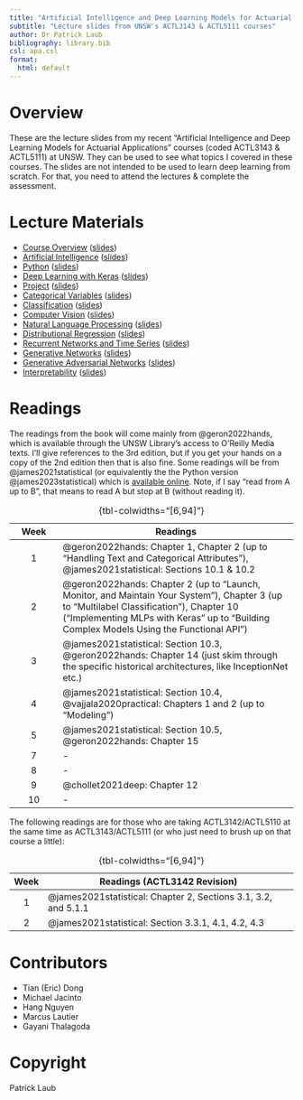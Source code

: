 ```yaml
---
title: "Artificial Intelligence and Deep Learning Models for Actuarial Applications"
subtitle: "Lecture slides from UNSW's ACTL3143 & ACTL5111 courses"
author: Dr Patrick Laub
bibliography: library.bib
csl: apa.csl
format:
  html: default
---
```


# Overview

These are the lecture slides from my recent "Artificial Intelligence and Deep Learning Models for Actuarial Applications" courses (coded ACTL3143 & ACTL5111) at UNSW.
They can be used to see what topics I covered in these courses.
The slides are not intended to be used to learn deep learning from scratch.
For that, you need to attend the lectures & complete the assessment.

# Lecture Materials

- [Course Overview](/Lecture-1-Artificial-Intelligence/course-overview.html) ([slides](/Lecture-1-Artificial-Intelligence/course-overview.pdf))
- [Artificial Intelligence](/Lecture-1-Artificial-Intelligence/artificial-intelligence.html) ([slides](/Lecture-1-Artificial-Intelligence/artificial-intelligence.pdf))
- [Python](/Lecture-1-Artificial-Intelligence/python.html) ([slides](/Lecture-1-Artificial-Intelligence/python.pdf))
- [Deep Learning with Keras](/Lecture-2-Deep-Learning-Keras/deep-learning-keras.html) ([slides](/Lecture-2-Deep-Learning-Keras/deep-learning-keras.pdf))
- [Project](/Lecture-2-Deep-Learning-Keras/project.html) ([slides](/Lecture-2-Deep-Learning-Keras/project.pdf))
- [Categorical Variables](/Lecture-3-Tabular-Data/categorical-variables.html) ([slides](/Lecture-3-Tabular-Data/categorical-variables.pdf))
- [Classification](/Lecture-3-Tabular-Data/classification.html) ([slides](/Lecture-3-Tabular-Data/classification.pdf))
- [Computer Vision](/Lecture-4-Computer-Vision/computer-vision.html) ([slides](/Lecture-4-Computer-Vision/computer-vision.pdf))
- [Natural Language Processing](/Lecture-5-Natural-Language-Processing/natural-language-processing.html) ([slides](/Lecture-5-Natural-Language-Processing/natural-language-processing.pdf))
- [Distributional Regression](/Lecture-6-Distributional-Regression/distributional-regression.html) ([slides](/Lecture-6-Distributional-Regression.pdf))
- [Recurrent Networks and Time Series](/Lecture-7-Recurrent-Neural-Networks-And-Time-Series/rnns-and-time-series.html) ([slides](/Lecture-7-Recurrent-Neural-Networks-And-Time-Series/rnns-and-time-series.pdf))
- [Generative Networks](/Lecture-8-Generative-Networks/generative-networks.html) ([slides](/Lecture-8-Generative-Networks/generative-networks.pdf))
- [Generative Adversarial Networks](/Lecture-8-Generative-Networks/gans.html) ([slides](/Lecture-8-Generative-Networks/gans.pdf))
- [Interpretability](/Lecture-9-Advanced-Topics/interpretability.html) ([slides](/Lecture-9-Advanced-Topics/interpretability.pdf))


# Readings

The readings from the book will come mainly from @geron2022hands, which is available through the UNSW Library's access to O'Reilly Media texts.
I'll give references to the 3rd edition, but if you get your hands on a copy of the 2nd edition then that is also fine.
Some readings will be from @james2021statistical (or equivalently the the Python version @james2023statistical) which is [available online](https://www.statlearning.com).
Note, if I say "read from A up to B", that means to read A but stop at B (without reading it).

| Week | Readings |
|:-:|--------------|
| 1 | @geron2022hands: Chapter 1, Chapter 2 (up to "Handling Text and Categorical Attributes"), @james2021statistical: Sections 10.1 & 10.2
| 2 | @geron2022hands: Chapter 2 (up to "Launch, Monitor, and Maintain Your System"), Chapter 3 (up to "Multilabel Classification"), Chapter 10 ("Implementing MLPs with Keras" up to "Building Complex Models Using the Functional API")
| 3 | @james2021statistical: Section 10.3, @geron2022hands: Chapter 14 (just skim through the specific historical architectures, like InceptionNet etc.) |
| 4 | @james2021statistical: Section 10.4, @vajjala2020practical: Chapters 1 and 2 (up to "Modeling") |
| 5 | @james2021statistical: Section 10.5, @geron2022hands: Chapter 15 |
| 7 | - |
| 8 | - |
| 9 | @chollet2021deep: Chapter 12 |
| 10 | - |

: {tbl-colwidths="[6,94]"}

The following readings are for those who are taking ACTL3142/ACTL5110 at the same time as ACTL3143/ACTL5111 (or who just need to brush up on that course a little):

| Week | Readings (ACTL3142 Revision) |
|:--:|--------------|
| 1 | @james2021statistical: Chapter 2, Sections 3.1, 3.2, and 5.1.1 |
| 2 | @james2021statistical: Section 3.3.1, 4.1, 4.2, 4.3 |

: {tbl-colwidths="[6,94]"}

<!-- 
# List of Topics Covered

## [Lecture 1: Python](/Lecture-1-Artificial-Intelligence/python.qmd)

::: columns
::: column

- default arguments
- dictionaries
- f-strings
- function definitions
- Google Colaboratory
- `help`
- list
:::
::: column
- `pip install ...`
- `range`
- slicing
- tuple
- `type`
- whitespace indentation
- zero-indexing
:::
:::

## [Lecture 2: Deep Learning](/Lecture-2-Deep-Learning-Keras/deep-learning-keras.qmd)

::: columns
::: column
- activations, activation function
- artificial neural network
- biases (in neurons)
- callbacks
- cost/loss function
- deep/shallow network, network depth
- dense or fully-connected layer
- early stopping
- epoch
- feed-forward neural network
:::
::: column
- Keras, Tensorflow, PyTorch
- matplotlib, seaborn
- neural network architecture
- overfitting
- perceptron
- ReLU activation
- representation learning
- training/validation/test split
- universal approximation theorem
- weights (in a neuron)
:::
:::

## Tutorial 2: Forward Pass

::: columns
::: column
- batches, batch size
- forward pass of network
- gradient-based learning
:::
::: column
- learning rate
- stochastic (mini-batch) gradient descent
:::
:::

## [Lecture 3: Tabular Data](/Lecture-3-Tabular-Data/categorical-variables.qmd)

::: columns
:::: column
**Categorical Variables**

- entity embeddings
- Input layer
- Keras functional API
- nominal variables
- ordinal variables
- Reshape layer
- skip connection
- wide & deep network
::::
:::: column
**Classification**

- accuracy
- confusion matrix
- cross-entropy loss
- metrics
- sigmoid activation
- sofmax activation
::::
:::

## [Lecture 4: Computer Vision](/Lecture-4-Computer-Vision/computer-vision.qmd)

::: columns
::: column
- AlexNet, GoogLeNet, Inception
- channels
- computer vision
- convolutional layer & CNN
- error analysis
- fine-tuning
- filter/kernel
:::
::: column
- flatten layer
- ImageNet
- max pooling
- MNIST
- stride
- tensor (rank, dimension)
- transfer learning
:::
:::

## Tutorial 4: Backpropagation

- backpropagation
- partial derivatives

## [Lecture 5: Natural Language Processing](/Lecture-5-Natural-Language-Processing/natural-language-processing.qmd)

::: columns
:::: column
- bag of words
- lemmatization
- one-hot embedding
- stop words
::::
:::: column
- vocabulary
- word embeddings/vectors
- word2vec
::::
:::

## [Lecture 6: Uncertainy Quantification](/Lecture-6-Uncertainty-Quantification/uncertainty-quantification.qmd)

::: columns
::: column
- aleatoric and epistemic uncertainty
- Bayesian neural network
- deep ensembles
- dropout
- ensemble model
- CANN
- GLM
:::
::: column
- MDN
- mixture distribution
- Monte Carlo dropout
- posterior sampling
- proper scoring rule
- uncertainty quantification
- variational approximation
:::
:::

## [Lecture 7: Recurrent Networks and Time Series](/Lecture-7-Recurrent-Neural-Networks-And-Time-Series/rnns-and-time-series.qmd)

- GRU
- LSTM
- recurrent neural networks
- SimpleRNN

## [Lecture 8: Generative Networks](/Lecture-8-Generative-Networks/generative-networks.qmd)


## Lecture 8-9: Generative Networks

::: columns
:::: column
- autoencoder (variational)
- beam search
- bias
- ChatGPT (& RLHF)
- DeepDream
- generative adversarial networks
- greedy sampling
::::
:::: column
- Hugging Face
- language model
- latent space
- neural style transfer
- softmax temperature
- stochastic sampling
::::
:::

## [Lecture 9: Interpretability](/Lecture-9-Advanced-Topics/interpretability.qmd)

- global interpretability
- Grad-CAM
- inherent interpretability
- LIME
- local interpretability
- permutation importance
- post-hoc interpretability
- SHAP values
-->

# Contributors

- Tian (Eric) Dong
- Michael Jacinto
- Hang Nguyen
- Marcus Lautier
- Gayani Thalagoda

# Copyright

Patrick Laub
